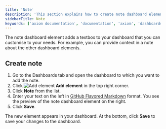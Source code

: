 ```yaml
---
title: 'Note'
description: 'This section explains how to create note dashboard elements and add them to your dashboard.'
sidebarTitle: Note
keywords: ['axiom documentation', 'documentation', 'axiom', 'dashboards', 'collaboration', 'queries', 'visualizations', 'filters', 'charts', 'simple query builder', 'advanced query builder']
---
```



The note dashboard element adds a textbox to your dashboard that you can customise to your needs. For example, you can provide context in a note about the other dashboard elements.

<Prerequisites />

## Create note

1. Go to the Dashboards tab and open the dashboard to which you want to add the note.
1. Click <img src="/doc-assets/icons/plus.svg" className="inline-icon" alt="Add element" /> **Add element** in the top right corner.
1. Click **Note** from the list.
1. Enter your text on the left in [GitHub Flavored Markdown](https://docs.github.com/en/get-started/writing-on-github/getting-started-with-writing-and-formatting-on-github/basic-writing-and-formatting-syntax) format. You see the preview of the note dashboard element on the right.
1. Click **Save**.

The new element appears in your dashboard. At the bottom, click **Save** to save your changes to the dashboard.